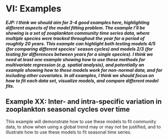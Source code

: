 
# VI: Examples


***EJP: I think we should aim for 3-4 good examples here, highlighting different
aspects of the model fitting problem. The example I'll be showing is a set of
zooplankton community time series data, where multiple species were tracked
throughout the year for a period of roughtly 20 years. This example can
highlight both testing models 4/5 (for comparing different species' season
cycles) and models 2/3 (for testing for differences between years for a single
species). I think we need at least one example showing how to use these methods
for multivariate regression (e.g. spatial analysis), and potentially an example
showing how to these models work for non-normal data, and for including other
covariates. In all examples, I think we should focus on how to fit each data set, visualize
models, and compare different model fits.***

## Example XX: Inter- and intra-specific variation in zooplankton seasonal cycles over time

This example will demonstrate how to use these models to fit community data, to show when using a global trend may or may not be justified, and to illustrate how to use these models to fit seasonal time series. 